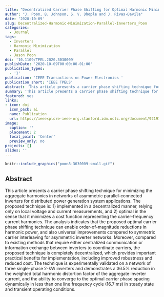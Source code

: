 ```yaml
---
title: "Decentralized Carrier Phase Shifting for Optimal Harmonic Minimization in Asymmetric Parallel-Connected Inverters"
author: "J. Poon, B. Johnson, S. V. Dhople and J. Rivas-Davila"
date: '2020-10-09'
slug: Decentralized-Harmonic-Minimization-Parallel-Inverters_Poon
categories:
  - Journal
tags:
  - Inverters
  - Harmonic Minimization
  - Parallel
  - Jason Poon
doi: '10.1109/TPEL.2020.3030009'
publishDate: '2020-10-09T00:00:00-01:00'
publication_types:
  - '1'
publication: 'IEEE Transactions on Power Electronics '
publication_short: 'IEEE TPELS'
abstract: 'This article presents a carrier phase shifting technique for minimizing the aggregate harmonics in networks of asymmetric parallel-connected inverters for distributed power generation system applications. The proposed technique is: 1) implemented in a decentralized manner, relying only on local voltage and current measurements, and 2) optimal in the sense that it minimizes a cost function representing the carrier-frequency current harmonics. The analysis indicates that the proposed optimal carrier phase shifting technique can enable order-of-magnitude reductions in harmonic power, and also universal improvements compared to symmetric carrier interleaving for asymmetric inverter networks. Moreover, compared to existing methods that require either centralized communication or information exchange between inverters to coordinate carriers, the proposed technique is completely decentralized, which provides important practical benefits for implementation, including improved robustness and reduced cost. The technique is experimentally validated on a network of three single-phase 2-kW inverters and demonstrates a 36.5% reduction in the weighted total harmonic distortion factor of the aggregate inverter current, and the ability to converge to the optimal carrier phase spacing dynamically in less than one line frequency cycle (16.7 ms) in steady state and transient operating conditions.'
summary: 'This article presents a carrier phase shifting technique for minimizing the aggregate harmonics in networks of asymmetric parallel-connected inverters for distributed power generation system applications.'
featured: yes
links:
- icon: doi
  icon_pack: ai
  name: Publication
  url: https://ieeexplore-ieee-org.stanford.idm.oclc.org/document/9219168
image:
  caption: ''
  placement: 2
  focal_point: 'Center'
  preview_only: no
projects: []
slides: ''
---
```



```r
knitr::include_graphics("poon8-3030009-small.gif")
```

## Abstract 

This article presents a carrier phase shifting technique for minimizing the aggregate harmonics in networks of asymmetric parallel-connected inverters for distributed power generation system applications. The proposed technique is: 1) implemented in a decentralized manner, relying only on local voltage and current measurements, and 2) optimal in the sense that it minimizes a cost function representing the carrier-frequency current harmonics. The analysis indicates that the proposed optimal carrier phase shifting technique can enable order-of-magnitude reductions in harmonic power, and also universal improvements compared to symmetric carrier interleaving for asymmetric inverter networks. Moreover, compared to existing methods that require either centralized communication or information exchange between inverters to coordinate carriers, the proposed technique is completely decentralized, which provides important practical benefits for implementation, including improved robustness and reduced cost. The technique is experimentally validated on a network of three single-phase 2-kW inverters and demonstrates a 36.5% reduction in the weighted total harmonic distortion factor of the aggregate inverter current, and the ability to converge to the optimal carrier phase spacing dynamically in less than one line frequency cycle (16.7 ms) in steady state and transient operating conditions.